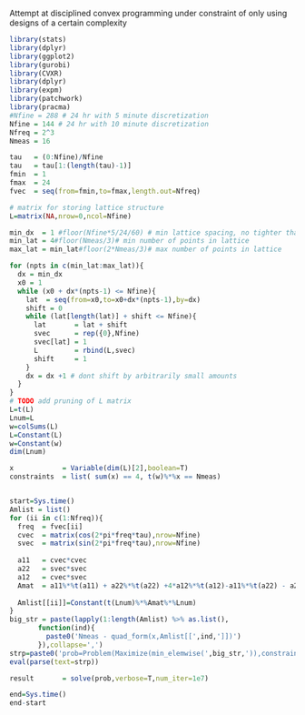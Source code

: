 Attempt at disciplined convex programming under constraint of only using designs of a certain complexity
```r
library(stats)
library(dplyr)
library(ggplot2)
library(gurobi)
library(CVXR)
library(dplyr)
library(expm)
library(patchwork)
library(pracma)
#Nfine = 288 # 24 hr with 5 minute discretization
Nfine = 144 # 24 hr with 10 minute discretization
Nfreq = 2^3
Nmeas = 16 

tau   = (0:Nfine)/Nfine       
tau   = tau[1:(length(tau)-1)] 
fmin  = 1
fmax  = 24 
fvec  = seq(from=fmin,to=fmax,length.out=Nfreq)

# matrix for storing lattice structure
L=matrix(NA,nrow=0,ncol=Nfine)

min_dx  = 1 #floor(Nfine*5/24/60) # min lattice spacing, no tighter than once/5 minutes
min_lat = 4#floor(Nmeas/3)# min number of points in lattice
max_lat = min_lat#floor(2*Nmeas/3)# max number of points in lattice

for (npts in c(min_lat:max_lat)){
  dx = min_dx
  x0 = 1
  while (x0 + dx*(npts-1) <= Nfine){
    lat  = seq(from=x0,to=x0+dx*(npts-1),by=dx)
    shift = 0
    while (lat[length(lat)] + shift <= Nfine){
      lat       = lat + shift
      svec      = rep({0},Nfine)
      svec[lat] = 1 
      L         = rbind(L,svec)
      shift     = 1
    }
    dx = dx +1 # dont shift by arbitrarily small amounts
  }
}
# TODO add pruning of L matrix
L=t(L)
Lnum=L
w=colSums(L)
L=Constant(L)
w=Constant(w)
dim(Lnum)

x            = Variable(dim(L)[2],boolean=T)
constraints  = list( sum(x) == 4, t(w)%*%x == Nmeas)


start=Sys.time()
Amlist = list() 
for (ii in c(1:Nfreq)){
  freq  = fvec[ii]
  cvec  = matrix(cos(2*pi*freq*tau),nrow=Nfine)
  svec  = matrix(sin(2*pi*freq*tau),nrow=Nfine)
  
  a11   = cvec*cvec
  a22   = svec*svec
  a12   = cvec*svec
  Amat  = a11%*%t(a11) + a22%*%t(a22) +4*a12%*%t(a12)-a11%*%t(a22) - a22%*%t(a11)
  
  Amlist[[ii]]=Constant(t(Lnum)%*%Amat%*%Lnum)
}
big_str = paste(lapply(1:length(Amlist) %>% as.list(),
       function(ind){
         paste0('Nmeas - quad_form(x,Amlist[[',ind,']])')
       }),collapse=',')
strp=paste0('prob=Problem(Maximize(min_elemwise(',big_str,')),constraints)')
eval(parse(text=strp))

result       = solve(prob,verbose=T,num_iter=1e7)

end=Sys.time()
end-start
```